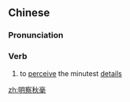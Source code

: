 ==Chinese==
{{zh-forms|type=22}}

===Pronunciation===
{{zh-pron
|m=míngchá qiūháo
|c=ming4 caat3 cau1 hou4
|cat=v
}}

===Verb===
{{zh-verb}}

# to [[perceive]] the minutest [[details]]

[[zh:明察秋毫]]